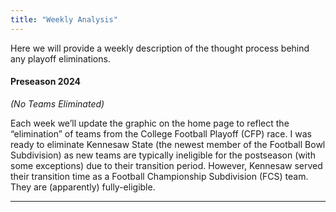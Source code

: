 ```yaml
---
title: "Weekly Analysis"
---
```


Here we will provide a weekly description of the thought process behind any playoff eliminations.

#### Preseason 2024

*(No Teams Eliminated)*

Each week we'll update the graphic on the home page to reflect the "elimination" of teams from the College Football Playoff (CFP) race. I was ready to eliminate Kennesaw State (the newest member of the Football Bowl Subdivision) as new teams are typically ineligible for the postseason (with some exceptions) due to their transition period. However, Kennesaw served their transition time as a Football Championship Subdivision (FCS) team. They are (apparently) fully-eligible.

------------------------------------------------------------------------
